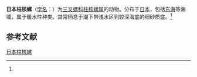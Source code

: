 {{Speciesbox
| name = 日本柱核螺
| status = 
| status_system = 
| image = 
| genus = Adamnestia
| species = japonica
| authority = (A. Adams, 1862)<ref name='id10587'>{{cite web| url =http://www.bioinfo.cn/db05/BjdwSpecies.php?action=view&id=10587| title =日本柱核螺| work =《中国动物物种编目数据库》| publisher =中国科学院微生物研究所| author =中国科学院动物研究所| accessdate =2009-04-28| deadurl =yes| archiveurl =https://web.archive.org/web/20160305082825/http://www.bioinfo.cn/db05/BjdwSpecies.php?action=view&id=10587| archivedate =2016-03-05}}</ref>
}}

'''日本柱核螺'''（[[学名|学名]]：{{lang|la|''Adamnestia japonica''}}）为[[三叉螺科|三叉螺科]][[柱核螺属|柱核螺属]]的动物。分布于[[日本|日本]]，包括[[东海|东海]]等海域，属于暖水性种类。其常栖息于潮下带浅水区到较深海底的细砂质底。<ref name='id10587'/>

== 参考文献 ==
{{reflist}}

{{Wikispecies|Adamnestia japonica}}
{{Taxonbar|from=Q11086415}}

[[Category:柱核螺属|日本柱核螺]]


{{软体动物小作品}}